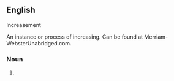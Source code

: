 ==English==
Increasement

An instance or process of increasing.
Can be found at Merriam-WebsterUnabridged.com.
===Noun===
{{en-noun}}

# {{substub}}